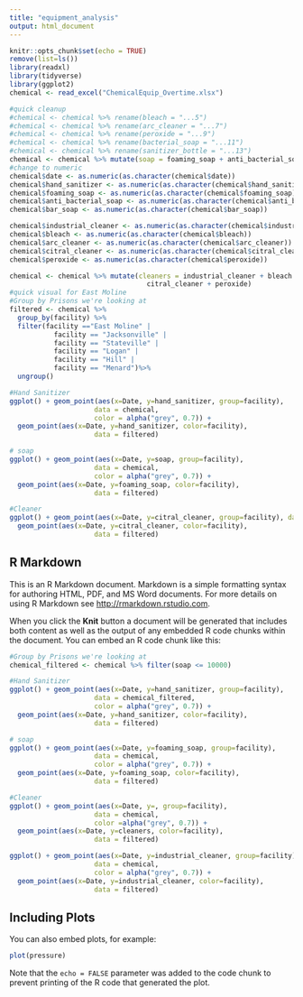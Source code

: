 ```yaml
---
title: "equipment_analysis"
output: html_document
---
```


```r
knitr::opts_chunk$set(echo = TRUE)
remove(list=ls())
library(readxl)
library(tidyverse)
library(ggplot2)
chemical <- read_excel("ChemicalEquip_Overtime.xlsx")

#quick cleanup
#chemical <- chemical %>% rename(bleach = "...5")
#chemical <- chemical %>% rename(arc_cleaner = "...7")
#chemical <- chemical %>% rename(peroxide = "...9")
#chemical <- chemical %>% rename(bacterial_soap = "...11")
#chemical <- chemical %>% rename(sanitizer_bottle = "...13")
chemical <- chemical %>% mutate(soap = foaming_soap + anti_bacterial_soap + bar_soap)
#change to numeric
chemical$date <- as.numeric(as.character(chemical$date))
chemical$hand_sanitizer <- as.numeric(as.character(chemical$hand_sanitizer))
chemical$foaming_soap <- as.numeric(as.character(chemical$foaming_soap))
chemical$anti_bacterial_soap <- as.numeric(as.character(chemical$anti_bacterial_soap))
chemical$bar_soap <- as.numeric(as.character(chemical$bar_soap))

chemical$industrial_cleaner <- as.numeric(as.character(chemical$industrial_cleaner))
chemical$bleach <- as.numeric(as.character(chemical$bleach))
chemical$arc_cleaner <- as.numeric(as.character(chemical$arc_cleaner))
chemical$citral_cleaner <- as.numeric(as.character(chemical$citral_cleaner))
chemical$peroxide <- as.numeric(as.character(chemical$peroxide))

chemical <- chemical %>% mutate(cleaners = industrial_cleaner + bleach + arc_cleaner + 
                                  citral_cleaner + peroxide)
#quick visual for East Moline
#Group by Prisons we're looking at
filtered <- chemical %>%
  group_by(facility) %>% 
  filter(facility =="East Moline" |
           facility == "Jacksonville" |
           facility == "Stateville" | 
           facility == "Logan" |
           facility == "Hill" |
           facility == "Menard")%>%
  ungroup()

#Hand Sanitizer
ggplot() + geom_point(aes(x=Date, y=hand_sanitizer, group=facility), 
                     data = chemical,
                     color = alpha("grey", 0.7)) +
  geom_point(aes(x=Date, y=hand_sanitizer, color=facility), 
                     data = filtered)

# soap
ggplot() + geom_point(aes(x=Date, y=soap, group=facility), 
                     data = chemical,
                     color = alpha("grey", 0.7)) +
  geom_point(aes(x=Date, y=foaming_soap, color=facility), 
                     data = filtered)

#Cleaner
ggplot() + geom_point(aes(x=Date, y=citral_cleaner, group=facility), data = chemical, color = alpha("grey", 0.7)) +
  geom_point(aes(x=Date, y=citral_cleaner, color=facility), 
                     data = filtered)


```

## R Markdown

This is an R Markdown document. Markdown is a simple formatting syntax for authoring HTML, PDF, and MS Word documents. For more details on using R Markdown see <http://rmarkdown.rstudio.com>.

When you click the **Knit** button a document will be generated that includes both content as well as the output of any embedded R code chunks within the document. You can embed an R code chunk like this:

```r
#Group by Prisons we're looking at
chemical_filtered <- chemical %>% filter(soap <= 10000)

#Hand Sanitizer
ggplot() + geom_point(aes(x=Date, y=hand_sanitizer, group=facility), 
                     data = chemical_filtered,
                     color = alpha("grey", 0.7)) +
  geom_point(aes(x=Date, y=hand_sanitizer, color=facility), 
                     data = filtered)

# soap
ggplot() + geom_point(aes(x=Date, y=foaming_soap, group=facility), 
                     data = chemical,
                     color = alpha("grey", 0.7)) +
  geom_point(aes(x=Date, y=foaming_soap, color=facility), 
                     data = filtered)

#Cleaner
ggplot() + geom_point(aes(x=Date, y=, group=facility), 
                     data = chemical,
                     color =alpha("grey", 0.7)) +
  geom_point(aes(x=Date, y=cleaners, color=facility), 
                     data = filtered)

ggplot() + geom_point(aes(x=Date, y=industrial_cleaner, group=facility), 
                     data = chemical,
                     color = alpha("grey", 0.7)) +
  geom_point(aes(x=Date, y=industrial_cleaner, color=facility), 
                     data = filtered)
```

## Including Plots

You can also embed plots, for example:

```r
plot(pressure)
```

Note that the `echo = FALSE` parameter was added to the code chunk to prevent printing of the R code that generated the plot.
